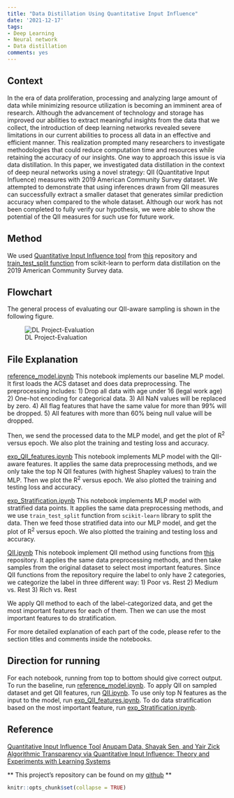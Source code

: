 ```yaml
---
title: "Data Distillation Using Quantitative Input Influence"
date: '2021-12-17'
tags:
- Deep Learning
- Neural network
- Data distillation
comments: yes
---
```


## Context

In the era of data proliferation, processing and analyzing large amount of data while minimizing resource utilization is becoming an imminent area of research. Although the advancement of technology and storage has improved our abilities to extract meaningful insights from the data that we collect, the introduction of deep learning networks revealed severe limitations in our current abilities to process all data in an effective and efficient manner. This realization prompted many researchers to investigate methodologies that could reduce computation time and resources while retaining the accuracy of our insights. One way to approach this issue is via data distillation. In this paper, we investigated data distillation in the context of deep neural networks using a novel strategy: QII (Quantitative Input Influence) measures with 2019 American Community Survey dataset. We attempted to demonstrate that using inferences drawn from QII measures can successfully extract a smaller dataset that generates similar prediction accuracy when compared to the whole dataset. Although our work has not been completed to fully verify our hypothesis, we were able to show the potential of the QII measures for such use for future work.

## Method

We used [Quantitative Input Influence tool](https://www.andrew.cmu.edu/user/danupam/datta-sen-zick-oakland16.pdf) from [this](https://github.com/cmu-transparency/tool-qii) repository and [train_test_split function](https://scikit-learn.org/stable/modules/generated/sklearn.model_selection.train_test_split.html) from scikit-learn to perform data distillation on the 2019 American Community Survey data.

## Flowchart
The general process of evaluating our QII-aware sampling is shown in the following figure.

![DL Project-Evaluation](https://user-images.githubusercontent.com/70864873/145465078-c13ae746-f0ed-4f8e-ad49-fd9b356ddafb.png)


## File Explanation
[reference_model.ipynb](exp_QII_features.ipynb)
This notebook implements our baseline MLP model.
It first loads the ACS dataset and does data preprocessing. The preprocessing includes:
1) Drop all data with age under 16 (legal work age)
2) One-hot encoding for categorical data.
3) All NaN values will be replaced by zero. 
4) All flag features that have the same value for more than 99% will be dropped.
5) All features with more than 60% being null value will be dropped.

Then, we send the processed data to the MLP model, and get the plot of R<sup>2</sup> versus epoch.
We also plot the training and testing loss and accuracy.


[exp_QII_features.ipynb](exp_QII_features.ipynb) 
This notebook implements MLP model with the QII-aware features. 
It applies the same data preprocessing methods, and we only take the top N QII features (with highest Shapley values) to train the MLP. 
Then we plot the R<sup>2</sup> versus epoch.
We also plotted the training and testing loss and accuracy.

[exp_Stratification.ipynb](exp_Stratification.ipynb)
This notebook implements MLP model with stratified data points.
It applies the same data preprocessing methods, and we use ``` train_test_split ``` function from ```scikit-learn``` library to split the data.
Then we feed those stratified data into our MLP model, and get the plot of R<sup>2</sup> versus epoch.
We also plotted the training and testing loss and accuracy. 


[QII.ipynb](QII.ipynb)
This notebook implement QII method using functions from [this](https://github.com/cmu-transparency/tool-qii) repository.
It applies the same data preprocessing methods, and then take samples from the original dataset to select most important features.
Since QII functions from the repository require the label to only have 2 categories, we categorize the label in three different way: 
1) Poor vs. Rest
2) Medium vs. Rest
3) Rich vs. Rest

We apply QII method to each of the label-categorized data, and get the most important features for each of them.
Then we can use the most important features to do stratification.

For more detailed explanation of each part of the code, please refer to the section titles and comments inside the notebooks.

## Direction for running
For each notebook, running from top to bottom should give correct output. 
To run the baseline, run [reference_model.ipynb](exp_QII_features.ipynb). 
To apply QII on sampled dataset and get QII features, run [QII.ipynb](QII.ipynb).
To use only top N features as the input to the model, run [exp_QII_features.ipynb](exp_QII_features.ipynb). 
To do data stratification based on the most important feature, run [exp_Stratification.ipynb](exp_Stratification.ipynb).

## Reference

[Quantitative Input Influence Tool](https://github.com/cmu-transparency/tool-qii)
[Anupam Data, Shayak Sen, and Yair Zick Algorithmic Transparency via Quantitative Input Influence: Theory and Experiments with Learning Systems](https://www.andrew.cmu.edu/user/danupam/datta-sen-zick-oakland16.pdf)


** This project's repository can be found on my [github](https://github.com/lilyportfolio/project_QII) **

```r
knitr::opts_chunk$set(collapse = TRUE)
```